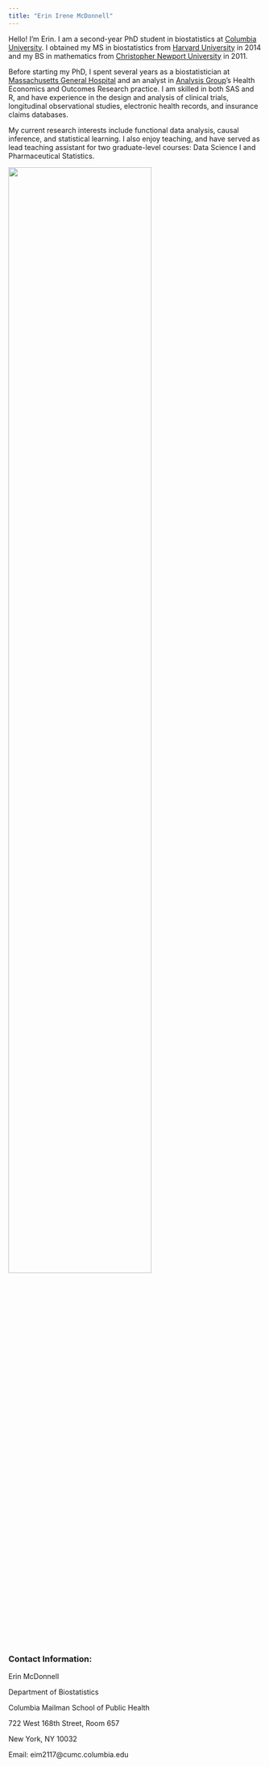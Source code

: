 ```yaml
---
title: "Erin Irene McDonnell"
---
```


Hello! I'm Erin. I am a second-year PhD student in biostatistics at [Columbia University](https://www.mailman.columbia.edu/become-student/departments/biostatistics). I obtained my MS in biostatistics from [Harvard University](https://www.hsph.harvard.edu/biostatistics/) in 2014 and my BS in mathematics from [Christopher Newport University](http://cnu.edu/) in 2011. 

Before starting my PhD, I spent several years as a biostatistician at [Massachusetts General Hospital](http://hedwig.mgh.harvard.edu/biostatistics/) and an analyst in [Analysis Group](http://www.analysisgroup.com/practices/health-care/health-economics-outcomes-research-heor/)'s Health Economics and Outcomes Research practice. I am skilled in both SAS and R, and have experience in the design and analysis of clinical trials, longitudinal observational studies, electronic health records, and insurance claims databases. 

My current research interests include functional data analysis, causal inference, and statistical learning. I also enjoy teaching, and have served as lead teaching assistant for two graduate-level courses: Data Science I and Pharmaceutical Statistics.

<img src="images/DSC_2584.jpg" style="width:75%">

### Contact Information:

Erin McDonnell

Department of Biostatistics

Columbia Mailman School of Public Health

722 West 168th Street, Room 657

New York, NY 10032

Email: eim2117@cumc.columbia.edu


